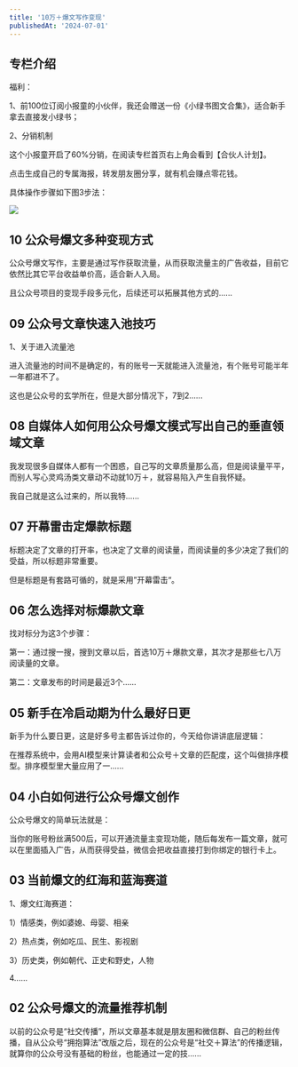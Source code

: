 ```yaml
---
title: '10万＋爆文写作变现'
publishedAt: '2024-07-01'
---
```


## 专栏介绍

福利：

1、前100位订阅小报童的小伙伴，我还会赠送一份《小绿书图文合集》，适合新手拿去直接发小绿书；

2、分销机制

这个小报童开启了60%分销，在阅读专栏首页右上角会看到【合伙人计划】。

点击生成自己的专属海报，转发朋友圈分享，就有机会赚点零花钱。

具体操作步骤如下图3步法：

![](https://static.xiaobot.net/file/2024-02-07/472585/ae188a5a723c20ae339a6b0022815c62.jpeg)

## 10 公众号爆文多种变现方式
公众号爆文写作，主要是通过写作获取流量，从而获取流量主的广告收益，目前它依然比其它平台收益单价高，适合新人入局。

且公众号项目的变现手段多元化，后续还可以拓展其他方式的......

## 09 公众号文章快速入池技巧
1、关于进入流量池

进入流量池的时间不是确定的，有的账号一天就能进入流量池，有个账号可能半年一年都进不了。

这也是公众号的玄学所在，但是大部分情况下，7到2......

## 08 自媒体人如何用公众号爆文模式写出自己的垂直领域文章
我发现很多自媒体人都有一个困惑，自己写的文章质量那么高，但是阅读量平平，而别人写心灵鸡汤类文章动不动就10万＋，就容易陷入产生自我怀疑。

我自己就是这么过来的，所以我特......

## 07 开幕雷击定爆款标题
标题决定了文章的打开率，也决定了文章的阅读量，而阅读量的多少决定了我们的受益，所以标题非常重要。

但是标题是有套路可循的，就是采用”开幕雷击“。

## 06 怎么选择对标爆款文章
找对标分为这3个步骤：

第一：通过搜一搜，搜到文章以后，首选10万＋爆款文章，其次才是那些七八万阅读量的文章。

第二：文章发布的时间是最近3个......

## 05 新手在冷启动期为什么最好日更
新手为什么要日更，这是好多号主都告诉过你的，今天给你讲讲底层逻辑：

在推荐系统中，会用AI模型来计算读者和公众号＋文章的匹配度，这个叫做排序模型。排序模型里大量应用了一......

## 04 小白如何进行公众号爆文创作
公众号爆文的简单玩法就是：

当你的账号粉丝满500后，可以开通流量主变现功能，随后每发布一篇文章，就可以在里面插入广告，从而获得受益，微信会把收益直接打到你绑定的银行卡上。

## 03 当前爆文的红海和蓝海赛道
1、爆文红海赛道：

1）情感类，例如婆媳、母婴、相亲

2）热点类，例如吃瓜、民生、影视剧

3）历史类，例如朝代、正史和野史，人物

4......

## 02 公众号爆文的流量推荐机制
以前的公众号是“社交传播”，所以文章基本就是朋友圈和微信群、自己的粉丝传播，自从公众号“拥抱算法”改版之后，现在的公众号是“社交＋算法”的传播逻辑，就算你的公众号没有基础的粉丝，也能通过一定的技......

